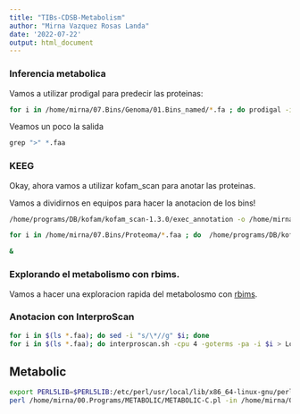 ```yaml
---
title: "TIBs-CDSB-Metabolism"
author: "Mirna Vazquez Rosas Landa"
date: '2022-07-22'
output: html_document
---
```

### Inferencia metabolica

Vamos a utilizar prodigal para predecir las proteinas:

```bash
for i in /home/mirna/07.Bins/Genoma/01.Bins_named/*.fa ; do prodigal -i $i -o $i.txt -a $i.faa ; done
```

Veamos un poco la salida

```r
grep ">" *.faa
```

### KEEG

Okay, ahora vamos a utilizar kofam_scan para anotar las proteinas.

Vamos a dividirnos en equipos para hacer la anotacion de los bins!

```bash
/home/programs/DB/kofam/kofam_scan-1.3.0/exec_annotation -o /home/mirna/08.Kofamscan/htn_bins_63.fa.faa.txt /home/mirna/07.Bins/Proteoma/htn_bins_63.fa.faa  --report-unannotated  --cpu 4
```


```bash
for i in /home/mirna/07.Bins/Proteoma/*.faa ; do  /home/programs/DB/kofam/kofam_scan-1.3.0/exec_annotation -o /home/mirna/08.Kofamscan/$i.txt $i  --report-unannotated  --cpu 4; done
```


```bash
&
```

### Explorando el metabolismo con rbims.

Vamos a hacer una exploracion rapida del metabolosmo con [rbims](https://mirnavazquez.github.io/RbiMs/index.html).


### Anotacion con InterproScan

```bash
for i in $(ls *.faa); do sed -i "s/\*//g" $i; done
for i in $(ls *.faa); do interproscan.sh -cpu 4 -goterms -pa -i $i > Log_Interpro_Scan_$i.txt; done &
```



## Metabolic

```bash
export PERL5LIB=$PERL5LIB:/etc/perl/usr/local/lib/x86_64-linux-gnu/perl/5.26.1
perl /home/mirna/00.Programs/METABOLIC/METABOLIC-C.pl -in /home/mirna/03.Tony_Project/07.Bins/03.Proteome_named_scaff -t 10 -o output 
```



